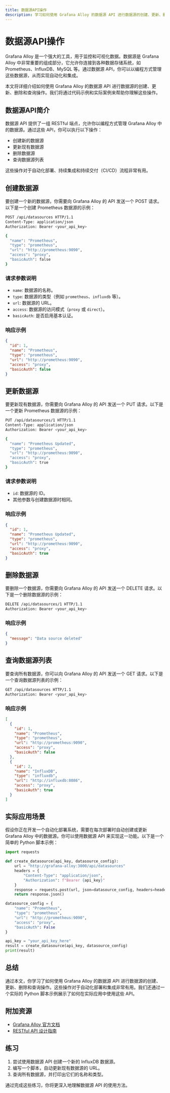 ```yaml
---
title: 数据源API操作
description: 学习如何使用 Grafana Alloy 的数据源 API 进行数据源的创建、更新、删除和查询操作。本文适合初学者，包含详细的代码示例和实际应用场景。
---
```


# 数据源API操作

Grafana Alloy 是一个强大的工具，用于监控和可视化数据。数据源是 Grafana Alloy 中非常重要的组成部分，它允许你连接到各种数据存储系统，如 Prometheus、InfluxDB、MySQL 等。通过数据源 API，你可以以编程方式管理这些数据源，从而实现自动化和集成。

本文将详细介绍如何使用 Grafana Alloy 的数据源 API 进行数据源的创建、更新、删除和查询操作。我们将通过代码示例和实际案例来帮助你理解这些操作。

## 数据源API简介

数据源 API 提供了一组 RESTful 端点，允许你以编程方式管理 Grafana Alloy 中的数据源。通过这些 API，你可以执行以下操作：

- 创建新的数据源
- 更新现有数据源
- 删除数据源
- 查询数据源列表

这些操作对于自动化部署、持续集成和持续交付（CI/CD）流程非常有用。

## 创建数据源

要创建一个新的数据源，你需要向 Grafana Alloy 的 API 发送一个 POST 请求。以下是一个创建 Prometheus 数据源的示例：

```bash
POST /api/datasources HTTP/1.1
Content-Type: application/json
Authorization: Bearer <your_api_key>

{
  "name": "Prometheus",
  "type": "prometheus",
  "url": "http://prometheus:9090",
  "access": "proxy",
  "basicAuth": false
}
```

### 请求参数说明

- `name`: 数据源的名称。
- `type`: 数据源的类型（例如 `prometheus`、`influxdb` 等）。
- `url`: 数据源的 URL。
- `access`: 数据源的访问模式（`proxy` 或 `direct`）。
- `basicAuth`: 是否启用基本认证。

### 响应示例

```json
{
  "id": 1,
  "name": "Prometheus",
  "type": "prometheus",
  "url": "http://prometheus:9090",
  "access": "proxy",
  "basicAuth": false
}
```

## 更新数据源

要更新现有数据源，你需要向 Grafana Alloy 的 API 发送一个 PUT 请求。以下是一个更新 Prometheus 数据源的示例：

```bash
PUT /api/datasources/1 HTTP/1.1
Content-Type: application/json
Authorization: Bearer <your_api_key>

{
  "name": "Prometheus Updated",
  "type": "prometheus",
  "url": "http://prometheus:9090",
  "access": "proxy",
  "basicAuth": true
}
```

### 请求参数说明

- `id`: 数据源的 ID。
- 其他参数与创建数据源时相同。

### 响应示例

```json
{
  "id": 1,
  "name": "Prometheus Updated",
  "type": "prometheus",
  "url": "http://prometheus:9090",
  "access": "proxy",
  "basicAuth": true
}
```

## 删除数据源

要删除一个数据源，你需要向 Grafana Alloy 的 API 发送一个 DELETE 请求。以下是一个删除数据源的示例：

```bash
DELETE /api/datasources/1 HTTP/1.1
Authorization: Bearer <your_api_key>
```

### 响应示例

```json
{
  "message": "Data source deleted"
}
```

## 查询数据源列表

要查询所有数据源，你可以向 Grafana Alloy 的 API 发送一个 GET 请求。以下是一个查询数据源列表的示例：

```bash
GET /api/datasources HTTP/1.1
Authorization: Bearer <your_api_key>
```

### 响应示例

```json
[
  {
    "id": 1,
    "name": "Prometheus",
    "type": "prometheus",
    "url": "http://prometheus:9090",
    "access": "proxy",
    "basicAuth": false
  },
  {
    "id": 2,
    "name": "InfluxDB",
    "type": "influxdb",
    "url": "http://influxdb:8086",
    "access": "proxy",
    "basicAuth": true
  }
]
```

## 实际应用场景

假设你正在开发一个自动化部署系统，需要在每次部署时自动创建或更新 Grafana Alloy 中的数据源。你可以使用数据源 API 来实现这一功能。以下是一个简单的 Python 脚本示例：

```python
import requests

def create_datasource(api_key, datasource_config):
    url = "http://grafana-alloy:3000/api/datasources"
    headers = {
        "Content-Type": "application/json",
        "Authorization": f"Bearer {api_key}"
    }
    response = requests.post(url, json=datasource_config, headers=headers)
    return response.json()

datasource_config = {
    "name": "Prometheus",
    "type": "prometheus",
    "url": "http://prometheus:9090",
    "access": "proxy",
    "basicAuth": False
}

api_key = "your_api_key_here"
result = create_datasource(api_key, datasource_config)
print(result)
```

## 总结

通过本文，你学习了如何使用 Grafana Alloy 的数据源 API 进行数据源的创建、更新、删除和查询操作。这些操作对于自动化部署和集成非常有用。我们还通过一个实际的 Python 脚本示例展示了如何在实际应用中使用这些 API。

## 附加资源

- [Grafana Alloy 官方文档](https://grafana.com/docs/grafana/latest/)
- [RESTful API 设计指南](https://restfulapi.net/)

## 练习

1. 尝试使用数据源 API 创建一个新的 InfluxDB 数据源。
2. 编写一个脚本，自动更新现有数据源的 URL。
3. 查询所有数据源，并打印出它们的名称和类型。

通过完成这些练习，你将更深入地理解数据源 API 的使用方法。